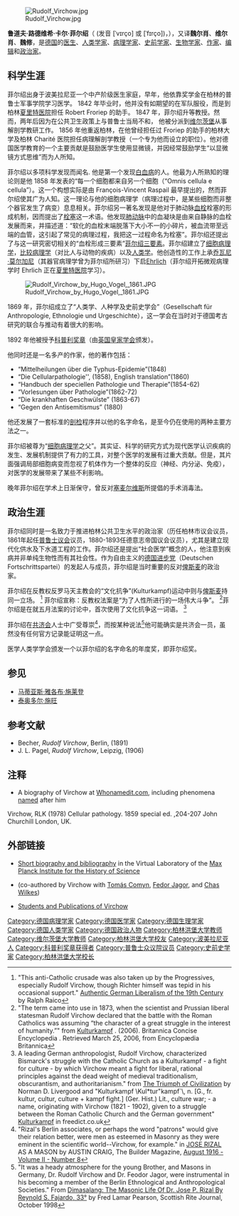 {{Multiple issues|
{{copyedit}}
{{Tone|time=2020-07-11T07:00:34+00:00}}
}}
{{Infobox scientist
|name = 鲁道夫·卡尔·菲尔绍<br>Rudolf Carl Virchow
|image = Rudolf Virchow NLM3.jpg
|caption =
|birth_date =  {{birth date|1821|10|13}}
|birth_place = {{flag|Kingdom of Prussia}}[[波美拉尼亚省_(普鲁士)|波美拉尼亚省]][[希维德温|希维德温]]
|death_date =  {{death date and age|1902|9|5|1821|10|13}}
|death_place = {{flag|German Empire}}柏林
|residence = 
|citizenship = {{flag|Kingdom of Prussia}}
|nationality = 
|ethnicity = 
|field = [[医学|医学]]、[[人类学|人类学]]
|work_institutions = [[夏里特|夏里特]]<br>[[维尔茨堡大学|维尔茨堡大学]]
|alma_mater = [[柏林洪堡大学|柏林洪堡大学]]
|doctoral_advisor = [[约翰内斯·彼得·缪勒|约翰内斯·彼得·缪勒]]
|academic_advisors = {{le|罗伯特·弗罗里普|Robert Froriep}}
|doctoral_students = {{le|弗里德里希·丹尼尔·冯·雷克林科森|Friedrich Daniel von Recklinghausen}}<br>[[瓦尔特·克鲁泽|瓦尔特·克鲁泽]]
|notable_students  = [[恩斯特·海克尔|恩斯特·海克尔]]<br>{{le|艾德温·克雷伯|Edwin Klebs}}<br>[[法兰兹·鲍亚士|法兰兹·鲍亚士]]<br>{{le|阿道夫·库斯莫尔|Adolph Kussmaul}}<br>{{le|马克斯·威斯坦霍佛|Max Westenhöfer}}<br>[[威廉·奥斯勒|威廉·奥斯勒]]<br>[[威廉·亨利·韦尔奇|威廉·亨利·韦尔奇]]
|known_for = [[细胞病理学|细胞病理学]]<br>[[生源说|生源说]]<br>[[菲尔绍三要素|菲尔绍三要素]]
|author_abbrev_bot =
|author_abbrev_zoo =
|influences =
|influenced = {{le|爱德华·希琪希|Eduard Hitzig}}<br>[[查尔斯·斯科特·谢灵顿|查尔斯·斯科特·谢灵顿]]<br>{{le|保罗·法莫尔|Paul Farmer}}
|religion   = None. Agnostic.<ref>{{cite book|title=The scientific 100: a rankings of the most influential scientists, past and present|url=https://archive.org/details/scientific100ran00simm|year=1996|publisher=Carol Publishing Group|isbn=978-0-8065-1749-0|author=John Simmons|page=[https://archive.org/details/scientific100ran00simm/page/90 90]|quote=For his abrasive antiroyalist as well as agnostic views, Virchow was made to suffer in the subsequent period of political reaction; his meager salary was cut off and he was effectively dismissed from Charite.}}</ref>
|awards = [[科普利奖章|科普利奖章]]（1892年）
|spouse = Ferdinande Rosalie Mayer (Rose Virchow)
|signature = Rudolf Virchow signature.svg
}}
[[File:Rudolf_Virchow.jpg|thumb]]

'''鲁道夫·路德维希·卡尔·菲尔绍'''（{{lang-de|'''Rudolf Ludwig Karl Virchow'''}} (发音 [ˈvɪrço] 或 [ˈfɪrço])，{{bd|1821年|10月13日|1902年|9月5日}}），又译'''魏尔肖'''、'''维尔肖'''、'''魏修'''，是[[德国|德国]]的[[医生|医生]]、[[人类学家|人类学家]]、[[病理学家|病理学家]]、[[史家|史前学家]]、[[生物学家|生物学家]]、[[作家|作家]]、[[编辑|编辑]]和[[政治家|政治家]]。

== 科学生涯 ==
菲尔绍出身于波美拉尼亚一个中产阶级医生家庭，早年，他依靠奖学金在柏林的普鲁士军事学院学习医学。 1842 年毕业时，他并没有如期望的在军队服役，而是到柏林[[夏里特|夏里特医院]]担任 Robert Froriep 的助手。 1847 年，菲尔绍升等教授。然而，两年后因为在公共卫生政策上与普鲁士当局不和， 他被分派到[[维尔茨堡|维尔茨堡]]从事解剖学教研工作。 1856 年他重返柏林，在他曾经担任过 Froriep 的助手的柏林大学及柏林 Charité 医院担任病理解剖学教授（一个专为他而设立的职位）。他对德国医学教育的一个主要贡献是鼓励医学生使用显微镜，并因经常鼓励学生“以显微镜方式思维”而为人所知。

菲尔绍以多项科学发现而闻名. 他是第一个发现[[白血病|白血病]]的人。他最为人所熟知的理论则是他 1858 年发表的“每一个细胞都来自另一个细胞（“Omnis cellula e cellula”）。这一个构想实际是由 François-Vincent Raspail 最早提出的，然而菲尔绍使其广为人知。这一理论与他的细胞病理学（病理过程中，是某些细胞而非整个器官发生了病变）息息相关。菲尔绍另一著名发现是他对于肺动脉[[血栓|血栓]]栓塞的形成机制，因而提出了[[栓塞|栓塞]]这一术语。他发现[[肺动脉|肺动脉]]中的血凝块是由来自静脉的血栓发展而来，并描述道：“软化的血栓末端脱落下大小不一的小碎片，被血流带至远端的血管，这引起了常见的病理过程，我把这一过程命名为栓塞”。菲尔绍还提出了与这一研究密切相关的“血栓形成三要素”[[菲尔绍三要素|菲尔绍三要素]]。菲尔绍建立了[[细胞病理学|细胞病理学]]，[[比较病理学|比较病理学]]（对比人与动物的疾病）以及[[人类学|人类学]]。他创造性的工作上承[[乔瓦尼·莫尔加尼|乔瓦尼·莫尔加尼]]（其器官病理学曾为菲尔绍所研习）下启[[Ehrlich|Ehrlich]]（菲尔绍开拓微观病理学时 Ehrlich 正在[[夏里特|夏里特医院]]学习）。

[[File:Rudolf_Virchow_by_Hugo_Vogel,_1861.JPG|thumb]]

1869 年，菲尔绍成立了“人类学、人种学及史前史学会”（Gesellschaft für Anthropologie, Ethnologie und Urgeschichte），这一学会在当时对于德国考古研究的联合与推动有着很大的影响。

1892 年他被授予[[科普利奖章|科普利奖章]]（由[[英国皇家学会|英国皇家学会]]颁发）。

他同时还是一名多产的作家，他的著作包括：
* “Mittelheilungen über die Typhus-Epidemie”(1848) 
* “Die Cellularpathologie'', (1858), English translation”(1860) 
* “Handbuch der speciellen Pathologie und Therapie”(1854-62) 
* “Vorlesungen über Pathologie”(1862-72) 
* “Die krankhaften Geschwülste” (1863-67) 
* “Gegen den Antisemitismus” (1880)

他还发展了一套标准的[[剖检|剖检]]程序并以他的名字命名，是至今仍在使用的两种主要方法之一。

菲尔绍被尊为“[[细胞病理学|细胞病理学]]之父”。其实证、科学的研究方式为现代医学认识疾病的发生、发展机制提供了有力的工具，对整个医学的发展有过重大贡献。但是，其片面强调局部细胞病变而忽视了机体作为一个整体的反应（神经、内分泌、免疫），对医学的发展带来了某些不利影响。

晚年菲尔绍在学术上日渐保守，曾反对[[塞麦尔维斯|塞麦尔维斯]]所提倡的手术消毒法。

== 政治生涯 ==

菲尔绍同时是一名致力于推进柏林公共卫生水平的政治家（历任柏林市议会议员，1861年起任[[普鲁士议会|普鲁士议会]]议员，1880-1893任德意志帝国议会议员），尤其是建立现代化供水及下水道工程的工作。菲尔绍还是提出“社会医学”概念的人，他注意到疾病并非单纯生物性而有其社会性。作为自由主义的[[德国进步党|德国进步党]]（Deutschen Fortschrittspartei）的发起人与成员，菲尔绍是当时重要的反对[[俾斯麦|俾斯麦]]的政治家。

菲尔绍在反教权反罗马天主教会的“文化抗争”(Kulturkampf)运动中则与[[俾斯麦|俾斯麦]]持同一立场。 <ref name="Progs">"This anti-Catholic crusade was also taken up by the Progressives, especially Rudolf Virchow, though Richter himself was tepid in his occasional support." [http://www.mises.org/story/1787 Authentic German Liberalism of the 19th Century] by Ralph Raico</ref> 菲尔绍宣称：反教权法案是“为了人性所进行的一场伟大斗争”。 <ref name="britannica">"The term came into use in 1873, when the scientist and Prussian liberal statesman Rudolf Virchow declared that the battle with the Roman Catholics was assuming “the character of a great struggle in the interest of humanity.”" from [http://concise.britannica.com/ebc/article-9369487/Kulturkampf Kulturkampf] {{webarchive|url=https://web.archive.org/web/20070312101115/http://concise.britannica.com/ebc/article-9369487/Kulturkampf |date=2007-03-12 }}. (2006). Britannica Concise Encyclopedia . Retrieved March 25, 2006, from Encyclopædia Britannica</ref>菲尔绍是在就五月法案的讨论中，首次使用了文化抗争这一词语。 <ref name="virchrow">A leading German anthropologist, Rudolf Virchow, characterized Bismarck's struggle with the Catholic Church as a Kulturkampf - a fight for culture - by which Virchow meant a fight for liberal, rational principles against the dead weight of medieval traditionalism, obscurantism, and authoritarianism." from [http://www.hermes-press.com/triumph_civ.htm The Triumph of Civilization] {{Wayback|url=http://www.hermes-press.com/triumph_civ.htm |date=20061113151759 }} by Norman D. Livergood and "Kulturkampf \Kul*tur"kampf`\, n. [G., fr. kultur, cultur, culture + kampf fight.] (Ger. Hist.) Lit., culture war; - a name, originating with Virchow (1821 - 1902), given to a struggle between the Roman Catholic Church and the German government" [http://www.freedict.co.uk/words/k/kulturkampf.php Kulturkampf] in freedict.co.uk</ref>

菲尔绍在[[共济会|共济会]]人士中广受尊崇<ref name="Virchowrespected">"Rizal's Berlin associates, or perhaps the word "patrons" would give their relation better, were men as esteemed in Masonry as they were eminent in the scientific world--Virchow, for example." in [[Jose_Rizal|JOSE RIZAL]] AS A MASON by AUSTIN CRAIG, The Builder Magazine, [http://www.phoenixmasonry.org/the_builder_1916_august.htm August 1916 - Volume II - Number 8]</ref>，而按某种说法<ref name="VirchowMason">"It was a heady atmosphere for the young Brother, and Masons in Germany, Dr. Rudolf Virchow and Dr. Feodor Jagor, were instrumental in his becoming a member of the Berlin Ethnological and Anthropological Societies." From [http://srjarchives.tripod.com/1998-10/PEARSON.HTM Dimasalang: The Masonic Life Of Dr. Jose P. Rizal By Reynold S. Fajardo, 33°] by Fred Lamar Pearson, Scottish Rite Journal, October 1998</ref>他可能确实是共济会一员，虽然没有任何官方记录能证明这一点。

医学人类学学会颁发一个以菲尔绍的名字命名的年度奖，即菲尔绍奖。

== 参见 ==

* [[马蒂亚斯·雅各布·施莱登|马蒂亚斯·雅各布·施莱登]]
* [[泰奥多尔·施旺|泰奥多尔·施旺]]

== 参考文献 ==
* Becher, ''Rudolf Virchow'', Berlin, (1891) 
* J. L. Pagel, ''Rudolf Virchow'', Leipzig, (1906)

== 注释 ==
* A biography of Virchow at [http://www.whonamedit.com/doctor.cfm/912.html Whonamedit.com], including phenomena [[eponym|named]] after him

Virchow, RLK (1978) Cellular pathology. 1859 special ed. ,204-207 John Churchill London, UK.

<references/> 

== 外部链接 ==
{{Commons|Rudolf Virchow}} 
* [http://vlp.mpiwg-berlin.mpg.de/people/data?id=per149 Short biography and bibliography] in the Virtual Laboratory of the [[Max_Planck_Institute_for_the_History_of_Science|Max Planck Institute for the History of Science]]
* {{Gutenberg|no=10770|name=The Former Philippines thru Foreign Eyes}} (co-authored by Virchow with [[Tomás_Comyn|Tomás Comyn]], [[Fedor_Jagor|Fedor Jagor]], and [[Chas_Wilkes|Chas Wilkes]]) 
* [https://web.archive.org/web/20100718094302/http://www.nceas.ucsb.edu/~alroy/lefa/Virchow.html Students and Publications of Virchow]

{{1851年至1900年科普利奖章获得者}}
{{Authority control}}
{{DEFAULTSORT:Virchow, Rudolf}}
[[Category:德国病理学家|Category:德国病理学家]]
[[Category:德国医学家|Category:德国医学家]]
[[Category:德国生理学家|Category:德国生理学家]]
[[Category:德国人类学家|Category:德国人类学家]]
[[Category:德国政治人物|Category:德国政治人物]]
[[Category:柏林洪堡大学教师|Category:柏林洪堡大学教师]]
[[Category:维尔茨堡大学教师|Category:维尔茨堡大学教师]]
[[Category:柏林洪堡大学校友|Category:柏林洪堡大学校友]]
[[Category:波美拉尼亚人|Category:波美拉尼亚人]]
[[Category:科普利奖章获得者|Category:科普利奖章获得者]]
[[Category:普鲁士众议院议员|Category:普鲁士众议院议员]]
[[Category:史前史学家|Category:史前史学家]]
[[Category:柏林洪堡大学校长|Category:柏林洪堡大学校长]]